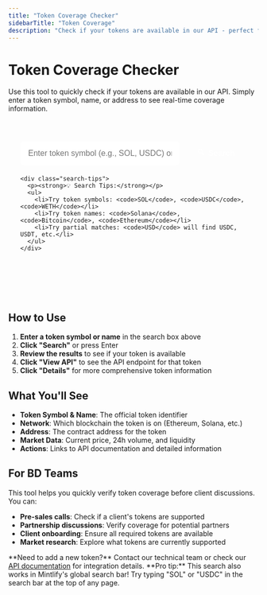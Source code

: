 ```yaml
---
title: "Token Coverage Checker"
sidebarTitle: "Token Coverage"
description: "Check if your tokens are available in our API - perfect for BD teams and non-technical users"
---
```


# Token Coverage Checker

Use this tool to quickly check if your tokens are available in our API. Simply enter a token symbol, name, or address to see real-time coverage information.

<div id="token-search-container">
  <div class="search-section">
    <div class="search-input-group">
      <input 
        type="text" 
        id="token-search-input" 
        placeholder="Enter token symbol (e.g., SOL, USDC) or name (e.g., Solana, Bitcoin)"
        class="search-input"
      />
      <button id="search-button" class="search-button">
        <span class="search-icon">🔍</span>
        Search
      </button>
    </div>
    
    <div class="search-tips">
      <p><strong>💡 Search Tips:</strong></p>
      <ul>
        <li>Try token symbols: <code>SOL</code>, <code>USDC</code>, <code>WETH</code></li>
        <li>Try token names: <code>Solana</code>, <code>Bitcoin</code>, <code>Ethereum</code></li>
        <li>Try partial matches: <code>USD</code> will find USDC, USDT, etc.</li>
      </ul>
    </div>
  </div>

  <div id="search-results" class="results-section" style="display: none;">
    <div class="results-header">
      <h3 id="results-title">Search Results</h3>
      <p id="results-subtitle"></p>
    </div>
    
    <div id="loading-spinner" class="loading-spinner" style="display: none;">
      <div class="spinner"></div>
      <p>Searching for tokens...</p>
    </div>
    
    <div id="results-table-container" class="table-container">
      <table id="results-table" class="results-table">
        <thead>
          <tr>
            <th>Token</th>
            <th>Network</th>
            <th>Address</th>
            <th>Market Data</th>
            <th>Actions</th>
          </tr>
        </thead>
        <tbody id="results-table-body">
        </tbody>
      </table>
    </div>
    
    <div id="no-results" class="no-results" style="display: none;">
      <div class="no-results-content">
        <h4>❌ No tokens found</h4>
        <p>We couldn't find any tokens matching your search. Try:</p>
        <ul>
          <li>Checking the spelling</li>
          <li>Using a different token symbol</li>
          <li>Searching by token name instead</li>
        </ul>
        <p><strong>Need help?</strong> Contact our BD team or check our <a href="/api-reference/introduction">API documentation</a>.</p>
      </div>
    </div>
  </div>
</div>

<style>
/* Search Container */
#token-search-container {
  max-width: 1200px;
  margin: 0 auto;
  padding: 20px 0;
}

/* Search Section */
.search-section {
  background: var(--color-background-secondary);
  border: 1px solid var(--color-border);
  border-radius: 12px;
  padding: 24px;
  margin-bottom: 32px;
}

.search-input-group {
  display: flex;
  gap: 12px;
  margin-bottom: 20px;
}

.search-input {
  flex: 1;
  padding: 12px 16px;
  border: 2px solid var(--color-border);
  border-radius: 8px;
  font-size: 16px;
  transition: border-color 0.2s;
}

.search-input:focus {
  outline: none;
  border-color: var(--color-primary);
}

.search-button {
  display: flex;
  align-items: center;
  gap: 8px;
  padding: 12px 24px;
  background: var(--color-primary);
  color: white;
  border: none;
  border-radius: 8px;
  font-size: 16px;
  font-weight: 600;
  cursor: pointer;
  transition: background 0.2s;
}

.search-button:hover {
  background: var(--color-dark);
}

.search-button:disabled {
  background: var(--color-border);
  cursor: not-allowed;
}

.search-icon {
  font-size: 14px;
}

.search-tips {
  background: var(--color-background);
  border: 1px solid var(--color-border);
  border-radius: 8px;
  padding: 16px;
}

.search-tips p {
  margin: 0 0 12px 0;
  font-weight: 600;
}

.search-tips ul {
  margin: 0;
  padding-left: 20px;
}

.search-tips li {
  margin-bottom: 4px;
  color: var(--color-text-secondary);
}

.search-tips code {
  background: var(--color-background-secondary);
  padding: 2px 6px;
  border-radius: 4px;
  font-size: 14px;
}

/* Results Section */
.results-section {
  background: var(--color-background);
  border: 1px solid var(--color-border);
  border-radius: 12px;
  overflow: hidden;
}

.results-header {
  background: var(--color-background-secondary);
  padding: 20px 24px;
  border-bottom: 1px solid var(--color-border);
}

.results-header h3 {
  margin: 0 0 4px 0;
  color: var(--color-text-primary);
}

.results-header p {
  margin: 0;
  color: var(--color-text-secondary);
  font-size: 14px;
}

/* Loading Spinner */
.loading-spinner {
  text-align: center;
  padding: 60px 20px;
}

.spinner {
  display: inline-block;
  width: 40px;
  height: 40px;
  border: 4px solid var(--color-border);
  border-radius: 50%;
  border-top-color: var(--color-primary);
  animation: spin 1s ease-in-out infinite;
  margin-bottom: 16px;
}

@keyframes spin {
  to { transform: rotate(360deg); }
}

/* Results Table */
.table-container {
  overflow-x: auto;
}

.results-table {
  width: 100%;
  border-collapse: collapse;
}

.results-table th {
  background: var(--color-background-secondary);
  padding: 16px 20px;
  text-align: left;
  font-weight: 600;
  color: var(--color-text-primary);
  border-bottom: 1px solid var(--color-border);
  font-size: 14px;
}

.results-table td {
  padding: 16px 20px;
  border-bottom: 1px solid var(--color-border);
  vertical-align: middle;
}

.results-table tr:hover {
  background: var(--color-background-secondary);
}

.token-info {
  display: flex;
  flex-direction: column;
  gap: 4px;
}

.token-symbol {
  font-weight: 700;
  color: var(--color-primary);
  font-size: 16px;
}

.token-name {
  color: var(--color-text-secondary);
  font-size: 14px;
}

.network-badge {
  display: inline-block;
  padding: 4px 12px;
  border-radius: 20px;
  font-size: 12px;
  font-weight: 600;
  text-transform: uppercase;
}

.network-ethereum {
  background: #627eea;
  color: white;
}

.network-solana {
  background: #9945ff;
  color: white;
}

.network-polygon {
  background: #8247e5;
  color: white;
}

.network-arbitrum {
  background: #28a0f0;
  color: white;
}

.network-bsc {
  background: #f3ba2f;
  color: white;
}

.network-base {
  background: #0052ff;
  color: white;
}

.token-address {
  font-family: 'Monaco', 'Menlo', 'Ubuntu Mono', monospace;
  font-size: 12px;
  color: var(--color-text-secondary);
  word-break: break-all;
}

.token-stats {
  display: flex;
  flex-direction: column;
  gap: 2px;
}

.token-price {
  font-weight: 600;
  color: var(--color-text-primary);
  font-size: 14px;
}

.token-volume {
  color: var(--color-text-secondary);
  font-size: 12px;
}

.token-liquidity {
  color: var(--color-text-secondary);
  font-size: 11px;
}

.actions-group {
  display: flex;
  gap: 8px;
  flex-wrap: wrap;
}

.action-btn {
  padding: 6px 12px;
  border-radius: 6px;
  font-size: 12px;
  text-decoration: none;
  font-weight: 500;
  transition: all 0.2s;
  border: 1px solid var(--color-border);
}

.action-btn-primary {
  background: var(--color-primary);
  color: white;
  border-color: var(--color-primary);
}

.action-btn-primary:hover {
  background: var(--color-dark);
  color: white;
  text-decoration: none;
}

.action-btn-secondary {
  background: var(--color-background);
  color: var(--color-text-primary);
}

.action-btn-secondary:hover {
  background: var(--color-background-secondary);
  text-decoration: none;
}

/* No Results */
.no-results {
  padding: 60px 20px;
  text-align: center;
}

.no-results-content h4 {
  margin: 0 0 16px 0;
  color: var(--color-text-primary);
}

.no-results-content p {
  margin: 0 0 16px 0;
  color: var(--color-text-secondary);
}

.no-results-content ul {
  text-align: left;
  display: inline-block;
  margin: 0 0 20px 0;
  color: var(--color-text-secondary);
}

.no-results-content a {
  color: var(--color-primary);
  text-decoration: none;
}

.no-results-content a:hover {
  text-decoration: underline;
}

/* Responsive */
@media (max-width: 768px) {
  .search-input-group {
    flex-direction: column;
  }
  
  .search-button {
    justify-content: center;
  }
  
  .results-table th,
  .results-table td {
    padding: 12px 16px;
  }
  
  .token-address {
    font-size: 11px;
  }
}
</style>

<script>
// Token Search API Integration
class TokenSearchAPI {
  constructor() {
    // Use local proxy to avoid CORS issues
    this.baseURL = 'http://localhost:3002/api';
    this.cache = new Map();
    this.cacheTimeout = 5 * 60 * 1000; // 5 minutes
  }

  // Search for tokens using the global search endpoint
  async searchTokens(query) {
    try {
      console.log(`🔍 Searching for tokens: ${query}`);
      
      const cacheKey = `search_${query.toLowerCase()}`;
      const cached = this.getFromCache(cacheKey);
      if (cached) {
        console.log('📦 Using cached results');
        return cached;
      }
      
      console.log('🌐 Making API call to:', `${this.baseURL}/search?query=${encodeURIComponent(query)}`);
      const response = await fetch(`${this.baseURL}/search?query=${encodeURIComponent(query)}`);
      
      console.log('📡 Response status:', response.status);
      console.log('📡 Response ok:', response.ok);
      
      if (!response.ok) {
        throw new Error(`HTTP ${response.status}: ${response.statusText}`);
      }
      
      const data = await response.json();
      console.log('📊 Search API response:', data);
      console.log('📊 Tokens found:', data.tokens ? data.tokens.length : 0);
      
      // Extract tokens from the response
      const tokens = data.tokens || [];
      const results = tokens.map(token => ({
        symbol: token.symbol,
        name: token.name,
        chain: token.chain,
        address: token.id, // The token ID is the address
        available: true,
        price: token.price_usd,
        volume: token.volume_usd,
        liquidity: token.liquidity_usd,
        fdv: token.fdv,
        decimals: token.decimals,
        totalSupply: token.total_supply
      }));
      
      console.log('✅ Processed results:', results.length, 'tokens');
      this.setCache(cacheKey, results);
      return results;
    } catch (error) {
      console.error('❌ Error searching tokens:', error);
      return [];
    }
  }

  // Cache management
  getFromCache(key) {
    const cached = this.cache.get(key);
    if (cached && Date.now() - cached.timestamp < this.cacheTimeout) {
      return cached.data;
    }
    this.cache.delete(key);
    return null;
  }

  setCache(key, data) {
    this.cache.set(key, {
      data,
      timestamp: Date.now()
    });
  }

  // Clear cache
  clearCache() {
    this.cache.clear();
  }
}

// Local search fallback function
function searchTokensLocal(query) {
  const tokenDatabase = [
    {
      symbol: "SOL",
      name: "Solana",
      chain: "solana",
      address: "So11111111111111111111111111111111111111112",
      available: true
    },
    {
      symbol: "USDC",
      name: "USD Coin",
      chain: "ethereum",
      address: "0xA0b86991c6218b36c1d19D4a2e9Eb0cE3606eB48",
      available: true
    },
    {
      symbol: "USDC",
      name: "USD Coin",
      chain: "solana",
      address: "Es9vMFrzaCER2kJ8U1L8vMcbA5sX6Phn7ZdZ2m5W861",
      available: true
    },
    {
      symbol: "WETH",
      name: "Wrapped Ether",
      chain: "ethereum",
      address: "0xC02aaA39b223FE8D0A0e5C4F27eAD9083C756Cc2",
      available: true
    },
    {
      symbol: "WBTC",
      name: "Wrapped Bitcoin",
      chain: "ethereum",
      address: "0x2260FAC5E5542a773Aa44fBCfeDf7C193bc2C599",
      available: true
    },
    {
      symbol: "BONK",
      name: "Bonk",
      chain: "solana",
      address: "DezXAZ8z7P5M5VKsTR5VYg5t6sQf5CqZ3k8sEzsZsP1",
      available: true
    },
    {
      symbol: "USDT",
      name: "Tether USD",
      chain: "ethereum",
      address: "0xdAC17F958D2ee523a2206206994597C13D831ec7",
      available: true
    },
    {
      symbol: "USDT",
      name: "Tether USD",
      chain: "solana",
      address: "Es9vMFrzaCER2kJ8U1L8vMcbA5sX6Phn7ZdZ2m5W861",
      available: true
    }
  ];

  if (!query || query.trim().length < 1) return [];
  
  const searchTerm = query.toLowerCase().trim();
  
  return tokenDatabase.filter(token => {
    return token.symbol.toLowerCase().includes(searchTerm) ||
           token.name.toLowerCase().includes(searchTerm) ||
           token.address.toLowerCase().includes(searchTerm);
  });
}

// DOM elements
const searchInput = document.getElementById('token-search-input');
const searchButton = document.getElementById('search-button');
const searchResults = document.getElementById('search-results');
const loadingSpinner = document.getElementById('loading-spinner');
const resultsTableContainer = document.getElementById('results-table-container');
const resultsTableBody = document.getElementById('results-table-body');
const noResults = document.getElementById('no-results');
const resultsTitle = document.getElementById('results-title');
const resultsSubtitle = document.getElementById('results-subtitle');

// Global API instance
window.tokenSearchAPI = new TokenSearchAPI();

// Search function - uses real API with fallback
async function searchTokens(query) {
  if (!query || query.trim().length < 1) return [];
  
  console.log('🔍 Starting search for:', query);
  console.log('🔍 window.tokenSearchAPI available:', !!window.tokenSearchAPI);
  
  try {
    // Try to use the real API first
    if (window.tokenSearchAPI) {
      console.log('🌐 Using API search...');
      const results = await window.tokenSearchAPI.searchTokens(query);
      console.log('✅ API search returned:', results.length, 'results');
      return results;
    } else {
      console.log('⚠️ tokenSearchAPI not available');
    }
  } catch (error) {
    console.warn('❌ API search failed, using fallback:', error);
  }
  
  // Fallback to local search
  console.log('🔄 Using local search fallback...');
  const localResults = searchTokensLocal(query);
  console.log('📦 Local search returned:', localResults.length, 'results');
  return localResults;
}

// Display results
function displayResults(tokens, query) {
  searchResults.style.display = 'block';
  loadingSpinner.style.display = 'none';
  
  if (tokens.length === 0) {
    resultsTableContainer.style.display = 'none';
    noResults.style.display = 'block';
    resultsTitle.textContent = 'No Results Found';
    resultsSubtitle.textContent = `No tokens found matching "${query}"`;
    return;
  }
  
  resultsTableContainer.style.display = 'block';
  noResults.style.display = 'none';
  resultsTitle.textContent = `Found ${tokens.length} Token${tokens.length > 1 ? 's' : ''}`;
  resultsSubtitle.textContent = `Results for "${query}"`;
  
  // Clear previous results
  resultsTableBody.innerHTML = '';
  
  // Add results to table
  tokens.forEach(token => {
    const row = document.createElement('tr');
    
    const networkClass = `network-${token.chain}`;
    
    // Format price and volume if available
    const price = token.price ? `$${parseFloat(token.price).toFixed(6)}` : 'N/A';
    const volume = token.volume ? `$${parseFloat(token.volume).toLocaleString()}` : 'N/A';
    const liquidity = token.liquidity ? `$${parseFloat(token.liquidity).toLocaleString()}` : 'N/A';
    
    row.innerHTML = `
      <td>
        <div class="token-info">
          <span class="token-symbol">${token.symbol}</span>
          <span class="token-name">${token.name}</span>
        </div>
      </td>
      <td>
        <span class="network-badge ${networkClass}">${token.chain}</span>
      </td>
      <td>
        <span class="token-address">${token.address}</span>
      </td>
      <td>
        <div class="token-stats">
          <div class="token-price">${price}</div>
          <div class="token-volume">24h Vol: ${volume}</div>
          <div class="token-liquidity">Liquidity: ${liquidity}</div>
        </div>
      </td>
      <td>
        <div class="actions-group">
          <a href="/api-reference/tokens/get-a-tokens-latest-data-on-a-network" class="action-btn action-btn-primary">
            View API
          </a>
          <a href="/tools/token-lookup?query=${token.symbol}" class="action-btn action-btn-secondary">
            Details
          </a>
        </div>
      </td>
    `;
    
    resultsTableBody.appendChild(row);
  });
}

// Show loading state
function showLoading() {
  searchResults.style.display = 'block';
  loadingSpinner.style.display = 'block';
  resultsTableContainer.style.display = 'none';
  noResults.style.display = 'none';
}

// Handle search
async function handleSearch() {
  const query = searchInput.value.trim();
  
  if (!query) {
    alert('Please enter a search term');
    return;
  }
  
  showLoading();
  
  try {
    const results = await searchTokens(query);
    displayResults(results, query);
  } catch (error) {
    console.error('Search error:', error);
    displayResults([], query);
  }
}

// Event listeners
searchButton.addEventListener('click', handleSearch);
searchInput.addEventListener('keypress', (e) => {
  if (e.key === 'Enter') {
    handleSearch();
  }
});

// Auto-focus search input
searchInput.focus();
</script>

## How to Use

1. **Enter a token symbol or name** in the search box above
2. **Click "Search"** or press Enter
3. **Review the results** to see if your token is available
4. **Click "View API"** to see the API endpoint for that token
5. **Click "Details"** for more comprehensive token information

## What You'll See

- **Token Symbol & Name**: The official token identifier
- **Network**: Which blockchain the token is on (Ethereum, Solana, etc.)
- **Address**: The contract address for the token
- **Market Data**: Current price, 24h volume, and liquidity
- **Actions**: Links to API documentation and detailed information

## For BD Teams

This tool helps you quickly verify token coverage before client discussions. You can:

- **Pre-sales calls**: Check if a client's tokens are supported
- **Partnership discussions**: Verify coverage for potential partners
- **Client onboarding**: Ensure all required tokens are available
- **Market research**: Explore what tokens are currently supported

<Note>
  **Need to add a new token?** Contact our technical team or check our <a href="/api-reference/introduction">API documentation</a> for integration details.
</Note>

<Note>
  **Pro tip:** This search also works in Mintlify's global search bar! Try typing "SOL" or "USDC" in the search bar at the top of any page.
</Note>
